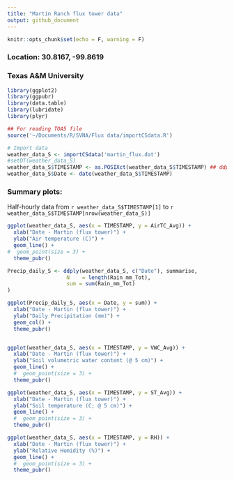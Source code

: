 ```yaml
---
title: "Martin Ranch flux tower data"
output: github_document
---
```


```r
knitr::opts_chunk$set(echo = F, warning = F)
```

### Location: 30.8167, -99.8619
### Texas A&M University

```r
library(ggplot2)
library(ggpubr) 
library(data.table)
library(lubridate)
library(plyr)

## For reading TOA5 file
source('~/Documents/R/SVNA/Flux data/importCSdata.R')

# Import data
weather_data_S <- importCSdata('martin_flux.dat')
#setDT(weather_data_S)
weather_data_S$TIMESTAMP <- as.POSIXct(weather_data_S$TIMESTAMP) ## ddply() doesn't like POSIXTlt
weather_data_S$Date <- date(weather_data_S$TIMESTAMP)
```

### Summary plots:
Half-hourly data from `r weather_data_S$TIMESTAMP[1]` to `r weather_data_S$TIMESTAMP[nrow(weather_data_S)]`

```r
ggplot(weather_data_S, aes(x = TIMESTAMP, y = AirTC_Avg)) + 
  xlab("Date - Martin (flux tower)") +
  ylab("Air temperature (C)") +
  geom_line() +
#  geom_point(size = 3) +
  theme_pubr()

Precip_daily_S <- ddply(weather_data_S, c("Date"), summarise,
                   N    = length(Rain_mm_Tot),
                   sum = sum(Rain_mm_Tot)
)

ggplot(Precip_daily_S, aes(x = Date, y = sum)) + 
  xlab("Date - Martin (flux tower)") +
  ylab("Daily Precipitation (mm)") +
  geom_col() +
  theme_pubr()


ggplot(weather_data_S, aes(x = TIMESTAMP, y = VWC_Avg)) + 
  xlab("Date - Martin (flux tower)") +
  ylab("Soil volumetric water content (@ 5 cm)") +
  geom_line() +
  #  geom_point(size = 3) +
  theme_pubr()

ggplot(weather_data_S, aes(x = TIMESTAMP, y = ST_Avg)) + 
  xlab("Date - Martin (flux tower)") +
  ylab("Soil temperature (C; @ 5 cm)") +
  geom_line() +
  #  geom_point(size = 3) +
  theme_pubr()

ggplot(weather_data_S, aes(x = TIMESTAMP, y = RH)) + 
  xlab("Date - Martin (flux tower)") +
  ylab("Relative Humidity (%)") +
  geom_line() +
  #  geom_point(size = 3) +
  theme_pubr()  
```


